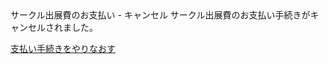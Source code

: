 
<SEO title="サークル出展費のお支払いキャンセル"/>

<SectionHeader text="SUCCESS" pageHeader>
サークル出展費のお支払い - キャンセル
</SectionHeader>

<MdxContainer>
サークル出展費のお支払い手続きがキャンセルされました。

[支払い手続きをやりなおす](https://gishohaku.dev/circle-entry)

</MdxContainer>
